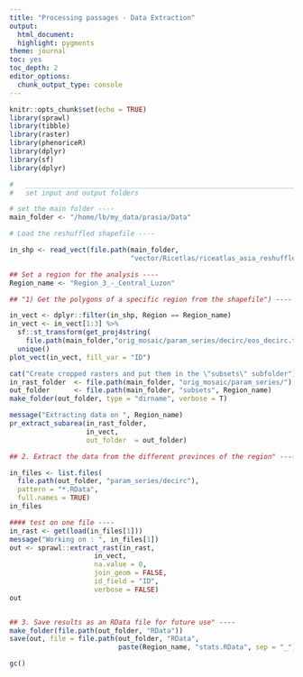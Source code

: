 ```yaml
---
title: "Processing passages - Data Extraction"
output:
  html_document:
  highlight: pygments
theme: journal
toc: yes
toc_depth: 2
editor_options:
  chunk_output_type: console
---
```


```r
knitr::opts_chunk$set(echo = TRUE)
library(sprawl)
library(tibble)
library(raster)
library(phenoriceR)
library(dplyr)
library(sf)
library(dplyr)
```

```r
#   ____________________________________________________________________________
#   set input and output folders                                            ####

# set the main folder ----
main_folder <- "/home/lb/my_data/prasia/Data"

# Load the reshuffled shapefile ----

in_shp <- read_vect(file.path(main_folder, 
                              "vector/Ricetlas/riceatlas_asia_reshuffled.shp"))

## Set a region for the analysis ----
Region_name <- "Region_3_-_Central_Luzon"

## "1) Get the polygons of a specific region from the shapefile") ----

in_vect <- dplyr::filter(in_shp, Region == Region_name)
in_vect <- in_vect[1:3] %>%
  sf::st_transform(get_proj4string(
    file.path(main_folder,"orig_mosaic/param_series/decirc/eos_decirc.tif"))) %>% 
  unique()
plot_vect(in_vect, fill_var = "ID")

cat("Create cropped rasters and put them in the \"subsets\" subfolder")
in_rast_folder  <- file.path(main_folder, "orig_mosaic/param_series/")
out_folder      <- file.path(main_folder, "subsets", Region_name)
make_folder(out_folder, type = "dirname", verbose = T)

message("Extracting data on ", Region_name)
pr_extract_subarea(in_rast_folder,
                   in_vect,
                   out_folder  = out_folder)

## 2. Extract the data from the different provinces of the region" ----

in_files <- list.files(
  file.path(out_folder, "param_series/decirc"),
  pattern = "*.RData", 
  full.names = TRUE)
in_files

#### test on one file ----
in_rast <- get(load(in_files[1]))
message("Working on : ", in_files[1])
out <- sprawl::extract_rast(in_rast,
                     in_vect,
                     na.value = 0, 
                     join_geom = FALSE, 
                     id_field = "ID", 
                     verbose = FALSE)
out


## 3. Save results as an RData file for future use" ----
make_folder(file.path(out_folder, "RData"))
save(out, file = file.path(out_folder, "RData",
                           paste(Region_name, "stats.RData", sep = "_")))

```

```r
gc()
```
